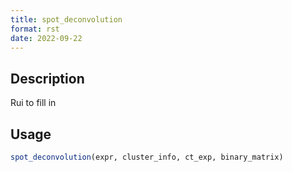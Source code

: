 ```yaml
--- 
title: spot_deconvolution 
format: rst 
date: 2022-09-22 
--- 
```


## Description

Rui to fill in


## Usage

```r
spot_deconvolution(expr, cluster_info, ct_exp, binary_matrix)
```


